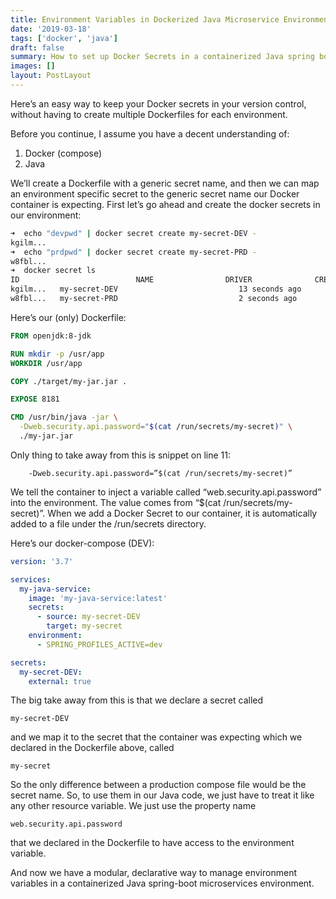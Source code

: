```yaml
---
title: Environment Variables in Dockerized Java Microservice Environments
date: '2019-03-18'
tags: ['docker', 'java']
draft: false
summary: How to set up Docker Secrets in a containerized Java spring boot microservices environment
images: []
layout: PostLayout
---
```


Here’s an easy way to keep your Docker secrets in your version control, without having to create multiple Dockerfiles for each environment.

Before you continue, I assume you have a decent understanding of:

1. Docker (compose)
2. Java

We’ll create a Dockerfile with a generic secret name, and then we can map an environment specific secret to the generic secret name our Docker container is expecting.
First let’s go ahead and create the docker secrets in our environment:

```sh
➜  echo "devpwd" | docker secret create my-secret-DEV -
kgilm...
➜  echo "prdpwd" | docker secret create my-secret-PRD -
w8fbl...
➜  docker secret ls
ID                          NAME                DRIVER              CREATED             UPDATED
kgilm...   my-secret-DEV                           13 seconds ago      13 seconds ago
w8fbl...   my-secret-PRD                           2 seconds ago       2 seconds ago
```

Here’s our (only) Dockerfile:

```Dockerfile
FROM openjdk:8-jdk

RUN mkdir -p /usr/app
WORKDIR /usr/app

COPY ./target/my-jar.jar .

EXPOSE 8181

CMD /usr/bin/java -jar \
  -Dweb.security.api.password="$(cat /run/secrets/my-secret)" \
  ./my-jar.jar
```

Only thing to take away from this is snippet on line 11:

```
    -Dweb.security.api.password=”$(cat /run/secrets/my-secret)”
```

We tell the container to inject a variable called “web.security.api.password” into the environment. The value comes from “$(cat /run/secrets/my-secret)”. When we add a Docker Secret to our container, it is automatically added to a file under the /run/secrets directory.

Here’s our docker-compose (DEV):

```yaml
version: '3.7'

services:
  my-java-service:
    image: 'my-java-service:latest'
    secrets:
      - source: my-secret-DEV
        target: my-secret
    environment:
      - SPRING_PROFILES_ACTIVE=dev

secrets:
  my-secret-DEV:
    external: true
```

The big take away from this is that we declare a secret called

```
my-secret-DEV
```

and we map it to the secret that the container was expecting which we declared in the Dockerfile above, called

```
my-secret
```

So the only difference between a production compose file would be the secret name.
So, to use them in our Java code, we just have to treat it like any other resource variable. We just use the property name

```
web.security.api.password
```

that we declared in the Dockerfile to have access to the environment variable.

And now we have a modular, declarative way to manage environment variables in a containerized Java spring-boot microservices environment.

